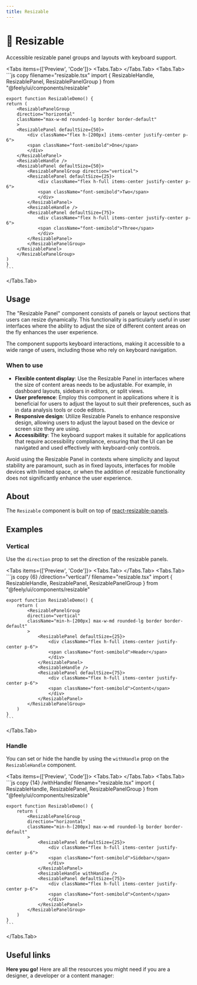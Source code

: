 ```yaml
---
title: Resizable
---
```



# 💠 Resizable

Accessible resizable panel groups and layouts with keyboard support.

<Tabs items={['Preview', 'Code']}>
  <Tabs.Tab>
    <ResizablePreview />
  </Tabs.Tab>
  <Tabs.Tab>
    ```js copy filename="resizable.tsx"
    import { ResizableHandle, ResizablePanel, ResizablePanelGroup } from "@feely/ui/components/resizable"

    export function ResizableDemo() {
    return (
        <ResizablePanelGroup
        direction="horizontal"
        className="max-w-md rounded-lg border border-default"
        >
        <ResizablePanel defaultSize={50}>
            <div className="flex h-[200px] items-center justify-center p-6">
            <span className="font-semibold">One</span>
            </div>
        </ResizablePanel>
        <ResizableHandle />
        <ResizablePanel defaultSize={50}>
            <ResizablePanelGroup direction="vertical">
            <ResizablePanel defaultSize={25}>
                <div className="flex h-full items-center justify-center p-6">
                <span className="font-semibold">Two</span>
                </div>
            </ResizablePanel>
            <ResizableHandle />
            <ResizablePanel defaultSize={75}>
                <div className="flex h-full items-center justify-center p-6">
                <span className="font-semibold">Three</span>
                </div>
            </ResizablePanel>
            </ResizablePanelGroup>
        </ResizablePanel>
        </ResizablePanelGroup>
    )
    }
    ```

  </Tabs.Tab>
</Tabs>

## Usage

The "Resizable Panel" component consists of panels or layout sections that users can resize dynamically. This functionality is particularly useful in user interfaces where the ability to adjust the size of different content areas on the fly enhances the user experience.

The component supports keyboard interactions, making it accessible to a wide range of users, including those who rely on keyboard navigation.

### When to use

- **Flexible content display**: Use the Resizable Panel in interfaces where the size of content areas needs to be adjustable. For example, in dashboard layouts, sidebars in editors, or split views.
- **User preference**: Employ this component in applications where it is beneficial for users to adjust the layout to suit their preferences, such as in data analysis tools or code editors.
- **Responsive design**: Utilize Resizable Panels to enhance responsive design, allowing users to adjust the layout based on the device or screen size they are using.
- **Accessibility**: The keyboard support makes it suitable for applications that require accessibility compliance, ensuring that the UI can be navigated and used effectively with keyboard-only controls.

Avoid using the Resizable Panel in contexts where simplicity and layout stability are paramount, such as in fixed layouts, interfaces for mobile devices with limited space, or when the addition of resizable functionality does not significantly enhance the user experience.

## About

The `Resizable` component is built on top of [react-resizable-panels](https://github.com/bvaughn/react-resizable-panels).

## Examples

### Vertical

Use the `direction` prop to set the direction of the resizable panels.

<Tabs items={['Preview', 'Code']}>
  <Tabs.Tab>
    <ResizableVertical />
  </Tabs.Tab>
  <Tabs.Tab>
    ```js copy {6} /direction="vertical"/ filename="resizable.tsx"
    import { ResizableHandle, ResizablePanel, ResizablePanelGroup } from "@feely/ui/components/resizable"

    export function ResizableDemo() {
        return (
            <ResizablePanelGroup
            direction="vertical"
            className="min-h-[200px] max-w-md rounded-lg border border-default"
            >
                <ResizablePanel defaultSize={25}>
                    <div className="flex h-full items-center justify-center p-6">
                    <span className="font-semibold">Header</span>
                    </div>
                </ResizablePanel>
                <ResizableHandle />
                <ResizablePanel defaultSize={75}>
                    <div className="flex h-full items-center justify-center p-6">
                    <span className="font-semibold">Content</span>
                    </div>
                </ResizablePanel>
            </ResizablePanelGroup>
        )
    }
    ```

  </Tabs.Tab>
</Tabs>

### Handle

You can set or hide the handle by using the `withHandle` prop on the `ResizableHandle` component.

<Tabs items={['Preview', 'Code']}>
  <Tabs.Tab>
    <ResizableWithHandle />
  </Tabs.Tab>
  <Tabs.Tab>
    ```js copy {14} /withHandle/ filename="resizable.tsx"
    import { ResizableHandle, ResizablePanel, ResizablePanelGroup } from "@feely/ui/components/resizable"

    export function ResizableDemo() {
        return (
            <ResizablePanelGroup
            direction="horizontal"
            className="min-h-[200px] max-w-md rounded-lg border border-default"
            >
                <ResizablePanel defaultSize={25}>
                    <div className="flex h-full items-center justify-center p-6">
                    <span className="font-semibold">Sidebar</span>
                    </div>
                </ResizablePanel>
                <ResizableHandle withHandle />
                <ResizablePanel defaultSize={75}>
                    <div className="flex h-full items-center justify-center p-6">
                    <span className="font-semibold">Content</span>
                    </div>
                </ResizablePanel>
            </ResizablePanelGroup>
        )
    }
    ```

  </Tabs.Tab>
</Tabs>

## Useful links

**Here you go!** Here are all the resources you might need if you are a designer, a developer or a content manager:

<Cards className="mt-8">
  <Card
    title="🤖 Storybook"
    href="https://www.stories.feely.so/?path=/docs/components-resizable--documentation"
  />
  <Card
    title="🪄 Figma"
    href="https://www.figma.com/design/Jfto7FUoU7mSpnv9uESD60/%F0%9F%9F%A0-feely---design-system?node-id=2322-3479&t=nua4UmG9Iu1hfUAm-1"
  />
  <Card
    title="🐝 API Reference"
    href="https://github.com/bvaughn/react-resizable-panels/tree/main/packages/react-resizable-panels"
  />
</Cards>
